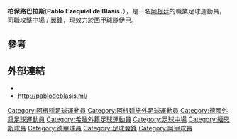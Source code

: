 {{Infobox football biography
| name = 柏保路巴拉斯<br>Pablo de Blasis
| image = Pablo-de-Blasis-2015-07.jpg
| fullname = Pablo Ezequiel de Blasis
| birth_date = {{birth date and age|1988|2|4|df=y}}
| birth_place = [[阿根廷|阿根廷]][[拉普拉塔|拉普拉塔]]
| height = {{height|m=1.66}}
| currentclub  = [[埃瓦爾體育協會|伊巴]]
| clubnumber = TBA
| position = [[攻擊中場|攻擊中場]] / [[翼鋒|翼鋒]]
| youthyears1=
| youthclubs1= [[拉普拉塔体操击剑俱乐部|拉普拉塔]]

| years1 =      2008–2012
| clubs1 =      [[拉普拉塔体操击剑俱乐部|拉普拉塔]]
| caps1  = 27 | goals1 = 4
| years2 =      2010–2011
| clubs2 =      → [[西部铁路俱乐部|費羅卡利]] (外借)
| caps2 = 33  | goals2 = 0
| years3 =       2012–2014
| clubs3 =        [[阿斯特拉斯特里波利斯足球俱乐部|卓普利斯]]
| caps3 = 71  | goals3 = 14
| years4 =       2014–2018
| clubs4 =       [[美因茨05足球俱乐部|緬恩斯]]
| caps4 = 103  | goals4 = 15
| years5 =       2018–
| clubs5 =       [[埃瓦爾體育協會|伊巴]]
| caps5 = 0  | goals5 = 0
| nationalyears1 =
| nationalteam1 =
| nationalcaps1 =
| nationalgoals1 =
| pcupdate = 30 August 2018
| ntupdate =
}}
'''柏保路巴拉斯'''('''Pablo Ezequiel de Blasis'''，{{bd|1988年|2月4日||}}），是一名[[阿根廷|阿根廷]]的職業足球運動員，司職[[攻擊中場|攻擊中場]] / [[翼鋒|翼鋒]]，現效力於[[西甲|西甲]]球隊[[埃瓦爾體育協會|伊巴]]。

==參考==
{{reflist}}

==外部連結==
* {{facebook|PabloDeBlasisOficial}}
* http://pablodeblasis.ml/ {{Wayback|url=http://pablodeblasis.ml/ |date=20151015100259 }}

{{DEFAULTSORT:De Blasis, Pablo}}
[[Category:阿根廷足球運動員|Category:阿根廷足球運動員]]
[[Category:阿根廷旅外足球運動員|Category:阿根廷旅外足球運動員]]
[[Category:德國外籍足球運動員|Category:德國外籍足球運動員]]
[[Category:希臘外籍足球運動員|Category:希臘外籍足球運動員]]
[[Category:足球中場|Category:足球中場]]
[[Category:緬恩斯球員|Category:緬恩斯球員]]
[[Category:德甲球員|Category:德甲球員]]
[[Category:足球翼鋒|Category:足球翼鋒]]
[[Category:阿甲球員|Category:阿甲球員]]